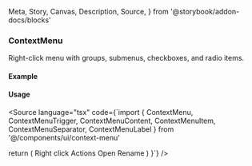  Meta,
  Story,
  Canvas,
  Description,
  Source,
} from '@storybook/addon-docs/blocks'

<Meta of={ContextMenuStories} />

### ContextMenu

Right-click menu with groups, submenus, checkboxes, and radio items.

#### Example

<Canvas>
  <Story of={ContextMenuStories.Menu} />
</Canvas>

#### Usage

<Source language="tsx" code={`import {
  ContextMenu, ContextMenuTrigger, ContextMenuContent,
  ContextMenuItem, ContextMenuSeparator, ContextMenuLabel
} from '@/components/ui/context-menu'

  return (
    <ContextMenu>
      <ContextMenuTrigger className="p-6 rounded bg-muted">Right click</ContextMenuTrigger>
      <ContextMenuContent>
        <ContextMenuLabel>Actions</ContextMenuLabel>
        <ContextMenuItem>Open</ContextMenuItem>
        <ContextMenuItem>Rename</ContextMenuItem>
      </ContextMenuContent>
    </ContextMenu>
  )
}`} />
